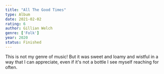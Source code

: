 ```yaml
---
title: "All The Good Times"
type: Album
date: 2021-02-02
rating: 6
author: Gillian Welch
genre: ['Folk']
year: 2020
status: Finished
---
```


This is not my genre of music! But it was sweet and loamy and wistful in a way that I can appreciate, even if it's not a bottle I see myself reaching for often.
